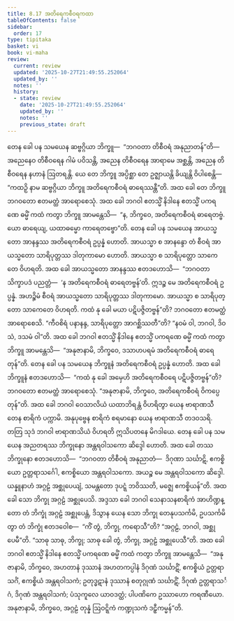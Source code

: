 ```yaml
---
title: 8.17 အတိရေကစီဝရကထာ
tableOfContents: false
sidebar:
  order: 17
type: tipitaka
basket: vi
book: vi-maha
review:
  current: review
  updated: '2025-10-27T21:49:55.252064'
  updated_by: ''
  notes: ''
  history:
  - state: review
    date: '2025-10-27T21:49:55.252064'
    updated_by: ''
    notes: ''
    previous_state: draft
---
```



<ReviewStatus review={frontmatter.review} showDetails={true} />

<HypothesisAnnotation frontmatter={frontmatter} />

<DynamicBreadcrumb />

<Division number="347" book="vi-maha" e="ch" v="3" p="402">

<Paragraph number="1646" book="vi-maha">
တေန ခေါ ပန သမယေန ဆဗ္ဗဂ္ဂိယာ ဘိက္ခူ—  “ဘဂဝတာ တိစီဝရံ အနုညာတန်”တိ—  အညေနေဝ တိစီဝရေန ဂါမံ ပဝိသန္တိ, အညေန တိစီဝရေန အာရာမေ အစ္ဆန္တိ, အညေန တိစီဝရေန နဟာနံ ဩတရန္တိ. ယေ တေ ဘိက္ခူ အပ္ပိစ္ဆာ တေ ဥဇ္ဈာယန္တိ ခိယျန္တိ ဝိပါစေန္တိ—  “ကထဉှိ နာမ ဆဗ္ဗဂ္ဂိယာ ဘိက္ခူ အတိရေကစီဝရံ ဓာရေဿန္တီ”တိ. အထ ခေါ တေ ဘိက္ခူ ဘဂဝတော ဧတမတ္ထံ အာရောစေသုံ. အထ ခေါ ဘဂဝါ ဧတသ္မိံ နိဒါနေ ဧတသ္မိံ ပကရဏေ ဓမ္မိံ ကထံ ကတွာ ဘိက္ခူ အာမန္တေသိ—  “န, ဘိက္ခဝေ, အတိရေကစီဝရံ ဓာရေတဗ္ဗံ. ယော ဓာရေယျ, ယထာဓမ္မော ကာရေတဗ္ဗော”တိ.
</Paragraph>

<Paragraph number="1647" book="vi-maha">
တေန ခေါ ပန သမယေန အာယသ္မတော အာနန္ဒဿ အတိရေကစီဝရံ ဥပ္ပန္နံ ဟောတိ. အာယသ္မာ စ အာနန္ဒော တံ စီဝရံ အာယသ္မတော သာရိပုတ္တဿ ဒါတုကာမော ဟောတိ. အာယသ္မာ စ သာရိပုတ္တော သာကေတေ ဝိဟရတိ. အထ ခေါ အာယသ္မတော အာနန္ဒဿ ဧတဒဟောသိ—  “ဘဂဝတာ သိက္ခာပဒံ ပညတ္တံ—  ‘န အတိရေကစီဝရံ ဓာရေတဗ္ဗန်’တိ. ဣဒဉ္စ မေ အတိရေကစီဝရံ ဥပ္ပန္နံ. အဟဉ္စိမံ စီဝရံ အာယသ္မတော သာရိပုတ္တဿ ဒါတုကာမော. အာယသ္မာ စ သာရိပုတ္တော သာကေတေ ဝိဟရတိ. ကထံ နု ခေါ မယာ ပဋိပဇ္ဇိတဗ္ဗန်”တိ? ဘဂဝတော ဧတမတ္ထံ အာရောစေသိ. “ကီဝစိရံ ပနာနန္ဒ, သာရိပုတ္တော အာဂစ္ဆိဿတီ”တိ? “နဝမံ ဝါ, ဘဂဝါ, ဒိဝသံ, ဒသမံ ဝါ”တိ. အထ ခေါ ဘဂဝါ ဧတသ္မိံ နိဒါနေ ဧတသ္မိံ ပကရဏေ ဓမ္မိံ ကထံ ကတွာ ဘိက္ခူ အာမန္တေသိ—  “အနုဇာနာမိ, ဘိက္ခဝေ, ဒသာဟပရမံ အတိရေကစီဝရံ ဓာရေတုန်”တိ.
</Paragraph>

<Paragraph number="1648" book="vi-maha">
တေန ခေါ ပန သမယေန ဘိက္ခူနံ အတိရေကစီဝရံ ဥပ္ပန္နံ ဟောတိ. အထ ခေါ ဘိက္ခူနံ ဧတဒဟောသိ—  “ကထံ နု ခေါ အမှေဟိ အတိရေကစီဝရေ ပဋိပဇ္ဇိတဗ္ဗန်”တိ? ဘဂဝတော ဧတမတ္ထံ အာရောစေသုံ. “အနုဇာနာမိ, ဘိက္ခဝေ, အတိရေကစီဝရံ ဝိကပ္ပေတုန်”တိ.
</Paragraph>

</Division>
<Division number="348" book="vi-maha" e="ch" v="3" p="403">

<Paragraph number="1649" book="vi-maha">
အထ ခေါ ဘဂဝါ ဝေသာလိယံ ယထာဘိရန္တံ ဝိဟရိတွာ ယေန ဗာရာဏသီ တေန စာရိကံ ပက္ကာမိ. အနုပုဗ္ဗေန စာရိကံ စရမာနော ယေန ဗာရာဏသီ တဒဝသရိ. တတြ သုဒံ ဘဂဝါ ဗာရာဏသိယံ ဝိဟရတိ ဣသိပတနေ မိဂဒါယေ. တေန ခေါ ပန သမယေန အညတရဿ ဘိက္ခုနော အန္တရဝါသကော ဆိဒ္ဒေါ ဟောတိ. အထ ခေါ တဿ ဘိက္ခုနော ဧတဒဟောသိ—  “ဘဂဝတာ တိစီဝရံ အနုညာတံ—  ဒိဂုဏာ သင်္ဃာဋိ, ဧကစ္စိယော ဥတ္တရာသင်္ဂေါ, ဧကစ္စိယော အန္တရဝါသကော. အယဉ္စ မေ အန္တရဝါသကော ဆိဒ္ဒေါ. ယန္နူနာဟံ အဂ္ဂဠံ အစ္ဆုပေယျံ, သမန္တတော ဒုပဋ္ဋံ ဘဝိဿတိ, မဇ္ဈေ ဧကစ္စိယန်”တိ. အထ ခေါ သော ဘိက္ခု အဂ္ဂဠံ အစ္ဆုပေသိ. အဒ္ဒသာ ခေါ ဘဂဝါ သေနာသနစာရိကံ အာဟိဏ္ဍန္တော တံ ဘိက္ခုံ အဂ္ဂဠံ အစ္ဆုပေန္တံ, ဒိသွာန ယေန သော ဘိက္ခု တေနုပသင်္ကမိ, ဥပသင်္ကမိတွာ တံ ဘိက္ခုံ ဧတဒဝေါစ—  “ကိံ တွံ, ဘိက္ခု, ကရောသီ”တိ? “အဂ္ဂဠံ, ဘဂဝါ, အစ္ဆုပေမီ”တိ. “သာဓု သာဓု, ဘိက္ခု; သာဓု ခေါ တွံ, ဘိက္ခု, အဂ္ဂဠံ အစ္ဆုပေသီ”တိ.
</Paragraph>

<Paragraph number="1650" book="vi-maha">
အထ ခေါ ဘဂဝါ ဧတသ္မိံ နိဒါနေ ဧတသ္မိံ ပကရဏေ ဓမ္မိံ ကထံ ကတွာ ဘိက္ခူ အာမန္တေသိ—  “အနုဇာနာမိ, ဘိက္ခဝေ, အဟတာနံ ဒုဿာနံ အဟတကပ္ပါနံ ဒိဂုဏံ သင်္ဃာဋိံ, ဧကစ္စိယံ ဥတ္တရာသင်္ဂံ, ဧကစ္စိယံ အန္တရဝါသကံ; ဥတုဒ္ဓဋာနံ ဒုဿာနံ စတုဂ္ဂုဏံ သင်္ဃာဋိံ, ဒိဂုဏံ ဥတ္တရာသင်္ဂံ, ဒိဂုဏံ အန္တရဝါသကံ; ပံသုကူလေ ယာဝဒတ္ထံ; ပါပဏိကေ ဥဿာဟော ကရဏီယော. အနုဇာနာမိ, ဘိက္ခဝေ, အဂ္ဂဠံ တုန္နံ ဩဝဋ္ဋိကံ ကဏ္ဍုသကံ ဒဠှီကမ္မန်”တိ.
</Paragraph>
</Division>